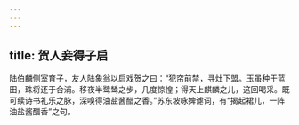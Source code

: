 ```yaml
---
---
---
```

title: 贺人妾得子启
---




陆伯麟侧室育子，友人陆象翁以启戏贺之曰：“犯帘前禁，寻灶下盟。玉虽种于蓝田，珠将还于合浦。移夜半鹭鸶之步，几度惊惶；得天上麒麟之儿，这回喝采。既可续诗书礼乐之脉，深嗅得油盐酱醋之香。”苏东坡咏婢谑词，有“揭起裙儿，一阵油盐酱醋香”之句。
